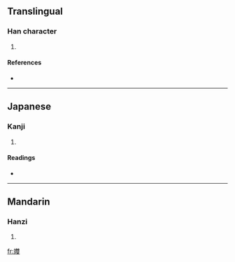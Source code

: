 ==Translingual==

===Han character===
{{Han char|rn=38|rad=女|as=18|sn=21|four=4044<sub>7</sub>|canj=女人土水 (VOGE)}}

# {{defn|Han|sort=女18}}

====References====
* {{Han ref|kx=0274.110|dkj=06899|hdz=21091.020|uh=5B47|ud=23367|bh=F5C8|bd=62920}}

----

==Japanese==

===Kanji===
{{ja-kanji|grade=|rs=女18}}

# {{defn|Japanese}}

====Readings====
* {{ja-readings|on=[[さわ]] (sawa)|kun=}}

----

==Mandarin==

===Hanzi===
{{cmn-hanzi|pin=[[shuāng]] ([[shuang1]])|wg=shuang<sup>1</sup>}}

# {{defn|Mandarin}}

[[fr:孇]]